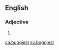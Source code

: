 ==English==

===Adjective===
{{head|en}}

# {{en-superlative of|buggy}}

[[ca:buggiest]]
[[sv:buggiest]]